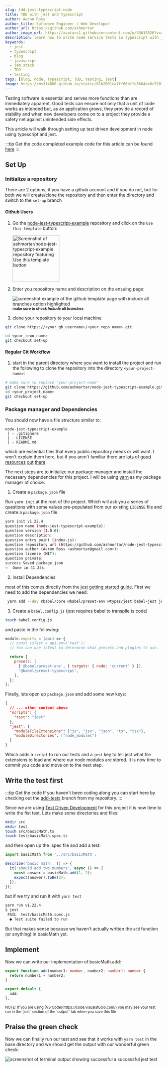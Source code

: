 ```yaml
---
slug: tdd-jest-typescript-node
title: TDD with jest and typescript
author: Aaron Ross
author_title: Software Engineer / Web Developer
author_url: https://github.com/ashmortar
author_image_url: https://avatars1.githubusercontent.com/u/33615526?v=4
description: learn how to write node service tests in typescript with jest
keywords:
  - jest
  - typescript
  - blog
  - javascript
  - jam stack
  - TDD
  - testing
tags: [blog, node, typescript, TDD, testing, jest]
image: https://ms314006.github.io/static/61b2001ca7ff66bffe5604dc0c52016d/5a4bd/Jest.jpg
---
```



Testing software is essential and serves more functions than are immediately apparent. Good tests can ensure not only that a unit of code works as intended but, as an application grows, they provide a record of stability and when new developers come on to a project they provide a safety net against unintended side effects.

This article will walk through setting up test driven development in node using typescript and jest.

:::tip Get the code
completed example code for this article can be found [here](https://github.com/ashmortar/node-jest-typescript-example)
:::

<!--truncate-->

## Set Up

### Initialize a repository

There are 2 options, if you have a github account and if you do not, but for both we will create/clone the repository and then enter the directory and switch to the `set-up` branch

#### Github Users

1. Go the [node-jest-typescript-example](https://github.com/ashmortar/node-jest-typescript-example/tree/set-up) repository and click on the `Use this template` button:

   <a href="https://github.com/ashmortar/node-jest-typescript-example/tree/set-up">
     <Image
       width="150px"
       img={gh_template}
       alt="Screenshot of ashmortar/node-jest-typescript-example repository featuring Use this template button"
       min="200px"
       min="2000px"
       steps="5"
     />
   </a>

2. Enter you repository name and description on the ensuing page:

   <Image
     img={use_template}
     alt="screenshot example of the github template page with include all branches option highlighted"
     min="200px"
     min="2000px"
     steps="5"
   />
   <small>
     <strong>
       make sure to check <em>Include all branches</em>
     </strong>
   </small>

3. clone your repository to your local machine

```bash
git clone https://<your_gh_username>/<your_repo_name>.git

cd <your_repo_name>
git checkout set-up
```

#### Regular Git Workflow

1. start in the parent directory where you want to install the project and run the following to clone the repository into the directory `<your-project-name>`:

```bash
# make sure to replace "your-project-name"
git clone https://github.com/ashmortar/node-jest-typescript-example.git <your-project-name>
cd <your_project_name>
git checkout set-up
```

### Package manager and Dependencies

You should now have a file structure similar to:

```
node-jest-typescript-example
 | - .gitignore
 | - LICENSE
 | - README.md
```

which are essential files that every public repository needs or will want. I won't explain them here, but if you aren't familiar there are [lots](https://github.com/github/gitignore) of [good resources](https://opensource.org/licenses) [out](https://www.makeareadme.com/) [there](https://docs.github.com/en/free-pro-team@latest/github/writing-on-github/basic-writing-and-formatting-syntax).

The next steps are to initialize our package manager and install the necessary dependencies for this project. I will be using [yarn](https://yarnpkg.com/) as my package manager of choice.

1. Create a `package.json` file

Run `yarn init` at the root of the project. Which will ask you a series of questions with some values pre-populated from our existing `LICENSE` file and create a `package.json` file.

```bash
yarn init v1.22.4
question name (node-jest-typescript-example):
question version (1.0.0):
question description:
question entry point (index.js):
question repository url (https://github.com/ashmortar/node-jest-typescript-example.git):
question author (Aaron Ross <ashmortar@gmail.com>):
question license (MIT):
question private:
success Saved package.json
✨  Done in 41.35s.
```

2. Install Dependencies

most of this comes directly from the [jest getting started guide](https://jestjs.io/docs/en/getting-started). First we need to add the dependencies we need:

```bash
 yarn add --dev @babel/core @babel/preset-env @types/jest babel-jest jest typescript
```

3. Create a `babel.config.js` (jest requires babel to transpile ts code)

```bash
touch babel.config.js
```

and paste in the following:

```javascript title="/babel.config.js"
module.exports = (api) => {
  // const isTest = api.env('test');
  // You can use isTest to determine what presets and plugins to use.

  return {
    presets: [
      ['@babel/preset-env', { targets: { node: 'current' } }],
      '@babel/preset-typescript',
    ],
  };
};
```

Finally, lets open up `package.json` and add some new keys:

```json title="/package.json"
{
  // ... other content above
  "scripts": {
    "test": "jest"
  },
  "jest": {
    "moduleFileExtensions": ["js", "jsx", "json", "ts", "tsx"],
    "moduleDirectories": ["node_modules"]
  }
}
```

Which adds a `script` to run our tests and a `jest` key to tell jest what file extensions to load and where our node modules are stored. It is now time to commit you code and move on to the next step.

## Write the test first

:::tip Get the code
If you haven't been coding along you can start here by checking out the [add-tests](https://github.com/ashmortar/node-jest-typescript-example/tree/add-tests) branch from my repository.
:::

Since we are using [Test Driven Development](https://en.wikipedia.org/wiki/Test-driven_development) for this project it is now time to write the fist test. Lets make some directories and files:

```bash
mkdir src
mkdir test
touch src/basicMath.ts
touch test/basicMath.spec.ts
```

and then open up the .spec file and add a test:

```typescript title="/basicMath.spec.js"
import basicMath from '../src/basicMath';

describe('basic math', () => {
  it('should add two numbers', async () => {
    const answer = basicMath.add(1, 2);
    expect(answer).toBe(3);
  });
});
```

but if we try and run it with `yarn test`

```bash
yarn run v1.22.4
$ jest
 FAIL  test/basicMath.spec.js
  ● Test suite failed to run
```

But that makes sense because we haven't actually written the `add` function (or anything) in basicMath yet.

## Implement

Now we can write our implementation of basicMath.add:

```typescript title="/src/basicMath.ts"
export function add(number1: number, number2: number): number {
  return number1 + number2;
}

export default {
  add,
};
```

<small>
  NOTE: If you are using [VS Code](https://code.visualstudio.com/) you may see your test
  run in the `jest` section of the `output` tab when you save this file
</small>

## Praise the green check

Now we can finally run our test and see that it works with `yarn test` in the base directory and we should get the output with our wonderful green check:

<Image
  img={green_test}
  alt="screenshot of terminal output showing successful a successful jest test"
  min="200px"
  min="2000px"
  steps="5"
/>
